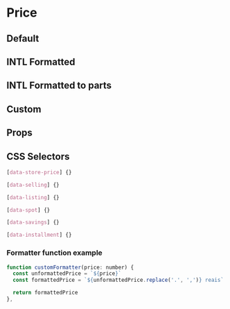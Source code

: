 
# Price

## Default

<Canvas>
  <Story id="atoms-price--default" />
</Canvas>

## INTL Formatted

<Canvas>
  <Story id="atoms-price--intl-formatted" />
</Canvas>

## INTL Formatted to parts

<Canvas>
  <Story id="atoms-price--intl-formatted-to-parts" />
</Canvas>

## Custom

<Canvas>
  <Story id="atoms-price--custom" />
</Canvas>

## Props

<ArgsTable of={Price} />

## CSS Selectors

```css
[data-store-price] {}

[data-selling] {}

[data-listing] {}

[data-spot] {}

[data-savings] {}

[data-installment] {}
```

### Formatter function example

```jsx
function customFormatter(price: number) {
  const unformattedPrice = `${price}`
  const formattedPrice = `${unformattedPrice.replace('.', ',')} reais`

  return formattedPrice
},
```
